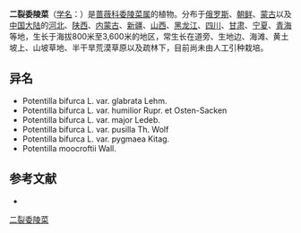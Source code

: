 {{Speciesbox
| name = 二裂委陵菜
| status = 
| status_system = 
| image =
| genus = Potentilla
| species = bifurca
| authority = L.
| subdivision_ranks =[[变种|变种]]
| subdivision =
* 二裂委陵菜 ''P. b.'' var. ''bifurca''
* [[矮生二裂委陵菜|矮生二裂委陵菜]] ''P. b.'' var. ''humilior''
* [[长叶二裂委陵菜|长叶二裂委陵菜]] ''P. b.'' var. ''major''
}}

'''二裂委陵菜'''（[[学名|学名]]：{{lang|la|''Potentilla bifurca''}}）是[[蔷薇科|蔷薇科]][[委陵菜属|委陵菜属]]的植物。分布于[[俄罗斯|俄罗斯]]、[[朝鲜|朝鲜]]、[[蒙古|蒙古]]以及[[中国大陆|中国大陆]]的[[河北|河北]]、[[陕西|陕西]]、[[内蒙古|内蒙古]]、[[新疆|新疆]]、[[山西|山西]]、[[黑龙江|黑龙江]]、[[四川|四川]]、[[甘肃|甘肃]]、[[宁夏|宁夏]]、[[青海|青海]]等地，生长于海拔800米至3,600米的地区，常生长在道旁、生地边、海滩、黄土坡上、山坡草地、半干旱荒漠草原以及疏林下，目前尚未由人工引种栽培。

== 异名 ==
* Potentilla bifurca L. var. glabrata Lehm.
* Potentilla bifurca L. var. humilior Rupr. et Osten-Sacken
* Potentilla bifurca L. var. major Ledeb.
* Potentilla bifurca L. var. pusilla Th. Wolf
* Potentilla bifurca L. var. pygmaea Kitag.
* Potentilla moocroftii Wall.

== 参考文献 ==
<div class="references-small">
* {{cite web| url =http://www.bioinfo.cn/db05/KmzwSpecies.php?action=view&id=19127| title =二裂委陵菜（原变种）| work =《中国高等植物数据库全库》| publisher =中国科学院微生物研究所| author =昆明植物研究所| accessdate =2009-02-25| deadurl =yes| archiveurl =https://web.archive.org/web/20160305023752/http://www.bioinfo.cn/db05/KmzwSpecies.php?action=view&id=19127| archivedate =2016-03-05}}
</div>
{{Taxonbar|from=Q10880401}}

[[Category:委陵菜属|二裂委陵菜]]


{{植物小作品}}